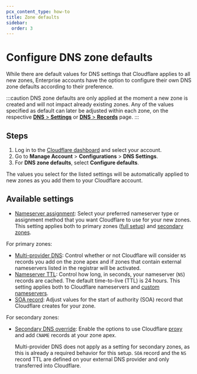 ```yaml
---
pcx_content_type: how-to
title: Zone defaults
sidebar:
  order: 3
---
```


# Configure DNS zone defaults

While there are default values for DNS settings that Cloudflare applies to all new zones, Enterprise accounts have the option to configure their own DNS zone defaults according to their preference.

:::caution
DNS zone defaults are only applied at the moment a new zone is created and will not impact already existing zones. Any of the values specified as default can later be adjusted within each zone, on the respective [**DNS** > **Settings**](https://dash.cloudflare.com/?to=/:account/:zone/dns/settings) or [**DNS** > **Records**](https://dash.cloudflare.com/?to=/:account/:zone/dns/records) page.
:::

## Steps

1. Log in to the [Cloudflare dashboard](https://dash.cloudflare.com/login) and select your account.
2. Go to **Manage Account** > **Configurations** > **DNS Settings**.
3. For **DNS zone defaults**, select **Configure defaults**.

The values you select for the listed settings will be automatically applied to new zones as you add them to your Cloudflare account.

## Available settings

- [Nameserver assignment](/dns/nameservers/nameserver-options/#assignment-method): Select your preferred nameserver type or assignment method that you want Cloudflare to use for your new zones. This setting applies both to primary zones ([full setup](/dns/zone-setups/full-setup/)) and [secondary zones](/dns/zone-setups/zone-transfers/cloudflare-as-secondary/).

For primary zones:

- [Multi-provider DNS](/dns/nameservers/nameserver-options/#multi-provider-dns): Control whether or not Cloudflare will consider `NS` records you add on the zone apex and if zones that contain external nameservers listed in the registrar will be activated.
- [Nameserver TTL](/dns/nameservers/nameserver-options/#nameserver-ttl): Control how long, in seconds, your nameserver (`NS`) records are cached. The default time-to-live (TTL) is 24 hours. This setting applies both to Cloudflare nameservers and [custom nameservers](/dns/nameservers/custom-nameservers/).
- [SOA record](/dns/manage-dns-records/reference/dns-record-types/#soa): Adjust values for the start of authority (SOA) record that Cloudflare creates for your zone.

For secondary zones:

- [Secondary DNS override](/dns/zone-setups/zone-transfers/cloudflare-as-secondary/proxy-traffic/): Enable the options to use Cloudflare [proxy](/dns/manage-dns-records/reference/proxied-dns-records/) and add `CNAME` records at your zone apex.

  Multi-provider DNS does not apply as a setting for secondary zones, as this is already a required behavior for this setup. `SOA` record and the `NS` record TTL are defined on your external DNS provider and only transferred into Cloudflare.